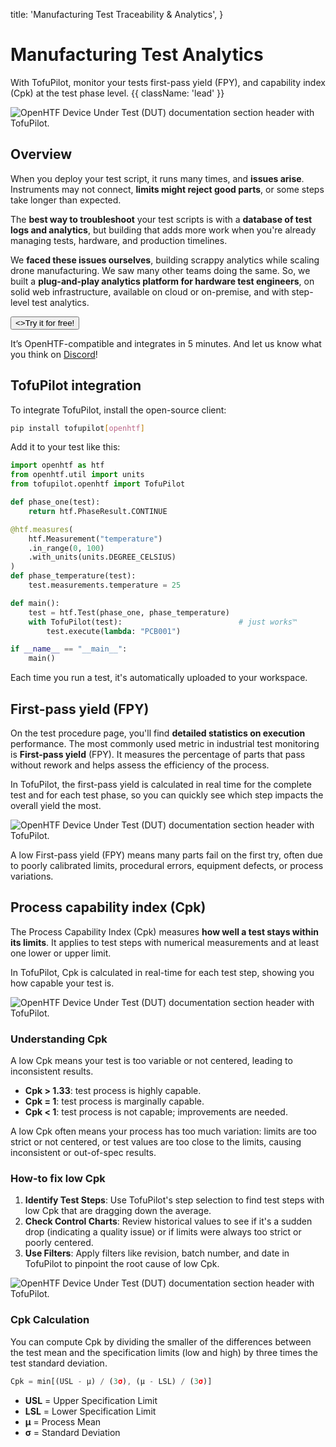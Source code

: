  title: 'Manufacturing Test Traceability & Analytics',
}

# Manufacturing Test Analytics

With TofuPilot, monitor your tests first-pass yield (FPY), and capability index (Cpk) at the test phase level. {{ className: 'lead' }}

<Image
  src="/tofupilot-analytics-header.png"
  alt="OpenHTF Device Under Test (DUT) documentation section header with TofuPilot."
/>

## Overview

When you deploy your test script, it runs many times, and **issues arise**. Instruments may not connect, **limits might reject good parts**, or some steps take longer than expected.

The **best way to troubleshoot** your test scripts is with a **database of test logs and analytics**, but building that adds more work when you're already managing tests, hardware, and production timelines.

We **faced these issues ourselves**, building scrappy analytics while scaling drone manufacturing. We saw many other teams doing the same. So, we built <TofuPilotLink utmMedium="" /> a **plug-and-play analytics platform for hardware test engineers**, on solid web infrastructure, available on cloud or on-premise, and with step-level test analytics.

<Button variant="text" arrow="right">
  <>Try it for free!</>
</Button>

It’s OpenHTF-compatible and integrates in 5 minutes. And let us know what you think on [Discord](https://discord.gg/T4pak7pk)!

## TofuPilot integration

To integrate TofuPilot, install the open-source client:

```sh
pip install tofupilot[openhtf]
```

Add it to your test like this:

```python {{ title: 'main.py' }}
import openhtf as htf
from openhtf.util import units
from tofupilot.openhtf import TofuPilot

def phase_one(test):
    return htf.PhaseResult.CONTINUE

@htf.measures(
    htf.Measurement("temperature")
    .in_range(0, 100)
    .with_units(units.DEGREE_CELSIUS)
)
def phase_temperature(test):
    test.measurements.temperature = 25

def main():
    test = htf.Test(phase_one, phase_temperature)
    with TofuPilot(test):                          # just works™️
        test.execute(lambda: "PCB001")

if __name__ == "__main__":
    main()
```

Each time you run a test, it's automatically uploaded to your workspace.

## First-pass yield (FPY)

On the test procedure page, you'll find **detailed statistics on execution** performance. The most commonly used metric in industrial test monitoring is **First-pass yield** (FPY). It measures the percentage of parts that pass without rework and helps assess the efficiency of the process.

In TofuPilot, the first-pass yield is calculated in real time for the complete test and for each test phase, so you can quickly see which step impacts the overall yield the most.

<Image
  src="/tofupilot-analytics-first-pass-yield.png"
  alt="OpenHTF Device Under Test (DUT) documentation section header with TofuPilot."
/>

A low First-pass yield (FPY) means many parts fail on the first try, often due to poorly calibrated limits, procedural errors, equipment defects, or process variations.

## Process capability index (Cpk)

The Process Capability Index (Cpk) measures **how well a test stays within its limits**. It applies to test steps with numerical measurements and at least one lower or upper limit.

In TofuPilot, Cpk is calculated in real-time for each test step, showing you how capable your test is.

<Image
  src="/tofupilot-analytics-cpk.png"
  alt="OpenHTF Device Under Test (DUT) documentation section header with TofuPilot."
/>

### Understanding Cpk

A low Cpk means your test is too variable or not centered, leading to inconsistent results.

- **Cpk > 1.33**: test process is highly capable.
- **Cpk = 1**: test process is marginally capable.
- **Cpk < 1**: test process is not capable; improvements are needed.

A low Cpk often means your process has too much variation: limits are too strict or not centered, or test values are too close to the limits, causing inconsistent or out-of-spec results.

### How-to fix low Cpk

1. **Identify Test Steps**: Use TofuPilot's step selection to find test steps with low Cpk that are dragging down the average.
2. **Check Control Charts**: Review historical values to see if it's a sudden drop (indicating a quality issue) or if limits were always too strict or poorly centered.
3. **Use Filters**: Apply filters like revision, batch number, and date in TofuPilot to pinpoint the root cause of low Cpk.

<Image
  src="/tofupilot-analytics-control-chart.png"
  alt="OpenHTF Device Under Test (DUT) documentation section header with TofuPilot."
/>

### Cpk Calculation

You can compute Cpk by dividing the smaller of the differences between the test mean and the specification limits (low and high) by three times the test standard deviation.

```jsx
Cpk = min[(USL - μ) / (3σ), (μ - LSL) / (3σ)]
```

- **USL** = Upper Specification Limit
- **LSL** = Lower Specification Limit
- **μ** = Process Mean
- **σ** = Standard Deviation

